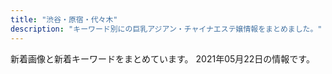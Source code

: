 ```yaml
---
title: "渋谷・原宿・代々木"
description: "キーワード別にの巨乳アジアン・チャイナエステ嬢情報をまとめました。"
---
```


新着画像と新着キーワードをまとめています。
2021年05月22日の情報です。

<DmmAffiliateIns />
<KeywordTable
  shops={
    [
    {
        "img_links": [
            "http://www.sarara-es.xyz/files/006.jpg",
            "http://www.sarara-es.xyz/images/shop/shop03.jpg",
            "http://www.sarara-es.xyz/images/s_staff.png",
            "http://www.sarara-es.xyz/images/top.png",
            "http://www.sarara-es.xyz/images/s_link.png",
            "http://www.sarara-es.xyz/images/face.png",
            "http://www.sarara-es.xyz/files/001.jpg",
            "http://www.sarara-es.xyz/images/end.png",
            "http://www.sarara-es.xyz/images/news.png",
            "http://www.sarara-es.xyz/images/bj2.jpg",
            "http://www.sarara-es.xyz/images/r1.jpg",
            "http://www.sarara-es.xyz/files/002.jpg",
            "http://www.sarara-es.xyz/images/shop/shop04.jpg",
            "http://www.sarara-es.xyz/files/005.jpg",
            "http://www.sarara-es.xyz/images/r5.jpg",
            "http://www.sarara-es.xyz/images/shop/shop02.jpg",
            "http://www.sarara-es.xyz/images/pick.png",
            "http://www.sarara-es.xyz/images/r4.jpg",
            "http://www.sarara-es.xyz/images/shop/shop01.jpg",
            "http://www.sarara-es.xyz/images/r2.jpg",
            "http://www.sarara-es.xyz/files/004.jpg",
            "http://www.sarara-es.xyz/files/003.jpg"
        ],
        "name": "Honey",
        "url": "http://www.sarara-es.xyz",
        "station": "JR\u6e0b\u8c37\u99c5\u30cf\u30c1\u516c\u53e3",
        "keywords": {
            "85": 3,
            "D": 3,
            "C": 3,
            "87": 1,
            "86": 2
        }
    },
    {
        "name": "\u30a2\u30a4\u30b7\u30f3",
        "station": "JR\u6e0b\u8c37\u99c5",
        "img_links": [
            "http://www.aixin.co.jp/images/price/hirou.jpg",
            "http://www.aixin.co.jp/images/staff/jyujyu/jyujyu.jpg",
            "http://www.aixin.co.jp/images/price/tokusen.jpg",
            "http://www.aixin.co.jp/images/top/top.jpg",
            "http://www.aixin.co.jp/images/staff/yui2/yui2.png",
            "http://www.aixin.co.jp/images/staff/yuzu/2.jpg",
            "http://www.aixin.co.jp/images/staff/mina/2.jpg",
            "http://www.aixin.co.jp/images/staff/mika2/1.png",
            "http://www.aixin.co.jp/images/costume/2.png",
            "http://www.aixin.co.jp/images/staff/ayaka/ayaka.jpg",
            "http://www.aixin.co.jp/images/staff/yuzu/yuzu.jpg",
            "http://www.aixin.co.jp/images/staff/mimi2/mimi2.png",
            "http://www.aixin.co.jp/images/price/aroma.jpg",
            "http://www.aixin.co.jp/images/top_pic/top2.jpg",
            "http://www.aixin.co.jp/images/staff/eri/eri.png",
            "http://www.aixin.co.jp/images/staff/miharu/miharu.png",
            "http://www.aixin.co.jp/images/staff/mika2/mika2.png",
            "http://www.aixin.co.jp/images/staff/akane/akane.png",
            "http://www.aixin.co.jp/images/price/long.jpg",
            "http://www.aixin.co.jp/images/costume/4.png",
            "http://www.aixin.co.jp/images/staff/rara/rara.png",
            "http://www.aixin.co.jp/images/staff/jyujyu/1.jpg",
            "http://www.aixin.co.jp/images/costume/3.png",
            "http://www.aixin.co.jp/images/staff/miki/miki.jpg",
            "http://www.aixin.co.jp/images/staff/ruri2/ruri2.png",
            "http://www.aixin.co.jp/images/staff/ayaka/1.jpg",
            "http://www.aixin.co.jp/images/staff/chiemi/chiemi.jpg",
            "http://www.aixin.co.jp/images/staff/haruka2/haruka2.png",
            "http://www.aixin.co.jp/images/staff/mirai/mirai.png",
            "http://www.aixin.co.jp/images/costume/1.png",
            "http://www.aixin.co.jp/images/staff/miya2/miya2.jpg",
            "http://www.aixin.co.jp/images/staff/ruru2/ruru2.jpg",
            "http://www.aixin.co.jp/images/staff/miki/2.jpg",
            "http://www.aixin.co.jp/images/staff/sara/1.jpg",
            "http://www.aixin.co.jp/images/staff/sara/sara.jpg",
            "http://www.aixin.co.jp/images/wanted/wanted.png",
            "http://www.aixin.co.jp/images/map/google.png",
            "http://www.aixin.co.jp/images/costume/6.png",
            "http://www.aixin.co.jp/images/staff/koko/koko.png",
            "http://www.aixin.co.jp/images/staff/aki/aki.png",
            "http://www.aixin.co.jp/images/staff/ran/ran.png",
            "http://www.aixin.co.jp/images/staff/chiemi/1.jpg",
            "http://www.aixin.co.jp/images/costume/7.png",
            "http://www.aixin.co.jp/images/staff/mika2/2.png",
            "http://www.aixin.co.jp/images/staff/ruru2/2.jpg"
        ],
        "url": "http://www.aixin.co.jp/",
        "keywords": {}
    },
    {
        "name": "\u6ce1\u6ce1\u30d5\u30a7\u30a2\u30ea\u30fc",
        "url": "http://awaawa-fairy.work/",
        "img_links": [
            "http://awaawa-fairy.work/img/st27.png",
            "http://awaawa-fairy.work/sp/img/p-29.png",
            "http://awaawa-fairy.work/sp/img/mv.jpg",
            "http://awaawa-fairy.work/img/st017.png",
            "http://awaawa-fairy.work/img/st17.png",
            "http://awaawa-fairy.work/img/bottom.png",
            "http://awaawa-fairy.work/sp/img/botton.jpg",
            "http://awaawa-fairy.work/img/sta15.png",
            "http://awaawa-fairy.work/sp/img/line.jpg",
            "http://awaawa-fairy.work/img/st18.png",
            "http://awaawa-fairy.work/sp/img/sta29.png",
            "http://awaawa-fairy.work/img/sta26.png",
            "http://awaawa-fairy.work/sp/img/p-26.png",
            "http://awaawa-fairy.work/sp/img/sta15.png",
            "http://awaawa-fairy.work/img/st29.png",
            "http://awaawa-fairy.work/img/sta18.png",
            "http://awaawa-fairy.work/img/sta28.png",
            "http://awaawa-fairy.work/img/st4.png",
            "http://awaawa-fairy.work/sp/img/sta17.png",
            "http://awaawa-fairy.work/sp/img/tit.jpg",
            "http://awaawa-fairy.work/sp/img/sys.jpg",
            "http://awaawa-fairy.work/sp/img/t-t.jpg",
            "http://awaawa-fairy.work/sp/img/time.jpg",
            "http://awaawa-fairy.work/img/st26.png",
            "http://awaawa-fairy.work/img/st15.png",
            "http://awaawa-fairy.work/img/sta27.png",
            "http://awaawa-fairy.work/sp/img/t-o.jpg",
            "http://awaawa-fairy.work/img/st28.png",
            "http://awaawa-fairy.work/sp/img/sta22.png",
            "http://awaawa-fairy.work/img/st22.png",
            "http://awaawa-fairy.work/img/nos.png",
            "http://awaawa-fairy.work/sp/img/t-s.jpg",
            "http://awaawa-fairy.work/sp/img/t-r.jpg",
            "http://awaawa-fairy.work/sp/img/sta18.png",
            "http://awaawa-fairy.work/sp/img/sta28.png",
            "http://awaawa-fairy.work/sp/img/tel.jpg",
            "http://awaawa-fairy.work/sp/img/add.jpg",
            "http://awaawa-fairy.work/img/st018.png",
            "http://awaawa-fairy.work/img/head.png",
            "http://awaawa-fairy.work/sp/img/info.jpg",
            "http://awaawa-fairy.work/sp/img/sta27.png",
            "http://awaawa-fairy.work/sp/img/sta26.png",
            "http://awaawa-fairy.work/img/sta17.png",
            "http://awaawa-fairy.work/sp/img/p-27.png",
            "http://awaawa-fairy.work/sp/img/pc.jpg",
            "http://awaawa-fairy.work/img/sta22.png",
            "http://awaawa-fairy.work/sp/img/p-15.png",
            "http://awaawa-fairy.work/img/mo.png",
            "http://awaawa-fairy.work/sp/img/pic.jpg",
            "http://awaawa-fairy.work/img/sta29.png",
            "http://awaawa-fairy.work/sp/img/t-a.jpg"
        ],
        "station": "JR\u6e0b\u8c37\u99c5\u897f\u53e3",
        "keywords": {
            "C": 17,
            "88": 5,
            "86": 3,
            "85": 4,
            "87": 5,
            "D": 4,
            "E": 2,
            "F": 1
        }
    },
    {
        "name": "\u68ee\u306e\u9999",
        "keywords": {
            "83": 4,
            "C": 19,
            "86": 12,
            "85": 4,
            "87": 8,
            "D": 24
        },
        "img_links": [
            "http://kokoronosato.tyo.cm/photos/sites/15/2019/07/2019072809465934.jpg",
            "http://kokoronosato.tyo.cm/link/8831.jpg",
            "http://kokoronosato.tyo.cm/images/themes/pink/s_pickup.png",
            "http://kokoronosato.tyo.cm/images/room1.jpg",
            "http://kokoronosato.tyo.cm/images/themes/pink/s_newface.png",
            "http://kokoronosato.tyo.cm/images/themes/pink/no1.png",
            "http://kokoronosato.tyo.cm/photos/sites/15/2020/08/2020082203150030.jpg",
            "http://kokoronosato.tyo.cm/photos/sites/15/2020/08/2020082205444313.jpg",
            "http://kokoronosato.tyo.cm/photos/sites/15/2019/07/2019072809445954.jpg",
            "http://kokoronosato.tyo.cm/link/88x31b.jpg",
            "http://menlog.net/link/menlog8831.jpg",
            "http://kokoronosato.tyo.cm/link/e0016.jpg",
            "http://kokoronosato.tyo.cm/link/massage-de_88_31.jpg",
            "http://kokoronosato.tyo.cm/images/room2.jpg",
            "http://kokoronosato.tyo.cm/photos/sites/15/2019/07/2019072809470568.jpg",
            "http://kokoronosato.tyo.cm/images/themes/pink/r3.jpg",
            "http://kokoronosato.tyo.cm/photos/sites/15/2020/08/2020082205444661.jpg",
            "http://kokoronosato.tyo.cm/images/themes/pink/no2.png",
            "http://kokoronosato.tyo.cm/images/themes/pink/mobile.jpg",
            "http://kokoronosato.tyo.cm/images/themes/pink/s_staff.png",
            "http://kokoronosato.tyo.cm/photos/sites/15/2019/07/2019072809450776.jpg",
            "http://kokoronosato.tyo.cm/images/room3.jpg",
            "http://kokoronosato.tyo.cm/images/themes/pink/s_ranking.png",
            "http://kokoronosato.tyo.cm/link/esthelove88-31.jpg",
            "http://kokoronosato.tyo.cm/images/room4.jpg",
            "http://kokoronosato.tyo.cm/images/themes/pink/s_link.png",
            "http://kokoronosato.tyo.cm/images/themes/pink/line.png",
            "http://kokoronosato.tyo.cm/photos/sites/15/2020/08/2020082205443766.jpg",
            "http://kokoronosato.tyo.cm/link/walker88.jpg",
            "http://kokoronosato.tyo.cm/images/themes/pink/s_news.png",
            "http://kokoronosato.tyo.cm/photos/sites/15/2020/08/2020082203135850.jpg"
        ],
        "url": "http://kokoronosato.tyo.cm/",
        "station": "JR\u6e0b\u8c37\u99c5\u6771\u53e3"
    },
    {
        "name": "\u30b9\u30ef\u30f3",
        "keywords": {},
        "url": "http://www.e-god.work/",
        "img_links": [
            "http://www.e-god.work/images/ais.jpg",
            "http://www.e-god.work/images/sys2.jpg",
            "http://www.e-god.work/images/interior_t.jpg",
            "http://www.e-god.work/images/int1.jpg",
            "http://www.e-god.work/img/koko2.jpg",
            "http://www.e-god.work/images/sys1.jpg",
            "http://www.e-god.work/images/info.jpg",
            "http://www.e-god.work/images/mobile.jpg",
            "http://www.e-god.work/img/eri1.jpg",
            "http://www.e-god.work/images/head.jpg",
            "http://www.e-god.work/images/int2.jpg",
            "http://www.e-god.work/img/zb.jpg",
            "http://www.e-god.work/images/4.jpg",
            "http://www.e-god.work/img/yuki1.jpg",
            "http://www.e-god.work/images/staff_t.jpg",
            "http://www.e-god.work/images/1.jpg",
            "http://www.e-god.work/img/koko1.jpg",
            "http://www.e-god.work/images/line.png",
            "http://www.e-god.work/images/tel.jpg",
            "http://www.e-god.work/images/news.jpg",
            "http://www.e-god.work/images/2.jpg"
        ],
        "station": "JR\u6e0b\u8c37\u99c5\u30cf\u30c1\u516c\u53e3"
    },
    {
        "name": "\u6953",
        "station": "JR\u4ee3\u3005\u6728\u99c5",
        "url": "http://www.kaede-es.club/",
        "keywords": {},
        "img_links": [
            "http://www.kaede-es.club/images/staff/2/momo.jpg",
            "http://www.kaede-es.club/images/index-tiba_02.jpg",
            "http://www.kaede-es.club/images/index-tiba_13.jpg",
            "http://www.kaede-es.club/images/staff/2/hana.jpg",
            "http://www.kaede-es.club/images/staff/miki.jpg",
            "http://www.kaede-es.club/css/2.jpeg",
            "http://www.kaede-es.club/images/nav/nav-staff.jpg",
            "http://www.kaede-es.club/images/index-tiba_09.jpg",
            "http://www.kaede-es.club/images/staff/mimi.jpg",
            "http://www.kaede-es.club/psd/off2-1.jpg",
            "http://www.kaede-es.club/images/staff/6.jpg",
            "http://www.kaede-es.club/images/shop/DSC_0086-300x199.jpg",
            "http://www.kaede-es.club/images/index-tiba_04.jpg",
            "http://www.kaede-es.club/psd/off32.jpg",
            "http://www.kaede-es.club/images/shop/DSC_0087-221x300.jpg",
            "http://www.kaede-es.club/images/shop/DSC_0998-199x300.jpg",
            "http://www.kaede-es.club/images/nav/nav-sys.jpg",
            "http://www.kaede-es.club/images/staff/neinei2.jpg",
            "http://www.kaede-es.club/images/t-off-ico.jpg",
            "http://www.kaede-es.club/images/staff/2/7.jpg",
            "http://www.kaede-es.club/images/nav/nav-job.jpg",
            "http://www.kaede-es.club/images/staff/4/yuyu2.jpg",
            "http://www.kaede-es.club/images/staff/4/sati.jpg",
            "http://www.kaede-es.club/images/index-tiba_10.jpg",
            "http://www.kaede-es.club/images/staff/2/riri.jpg"
        ]
    },
    {
        "station": "JR\u6e0b\u8c37\u99c5\u5bae\u76ca\u5742\u53e3",
        "img_links": [
            "http://angel.est.cm/photos/sites/23/2019/05/2019051010094757.jpg",
            "http://angel.est.cm/photos/sites/23/2019/05/2019051010094797.jpg",
            "http://angel.est.cm/photos/sites/23/2019/11/2019110102361631.jpg",
            "http://angel.est.cm/img/r2.jpg",
            "http://angel.est.cm/photos/sites/23/2019/05/2019051010094759.jpg",
            "http://angel.est.cm/photos/sites/23/2018/10/2018100318475591.jpg",
            "http://angel.est.cm/img/top.png",
            "http://angel.est.cm/img/r4.jpg",
            "http://angel.est.cm/img/r3.jpg",
            "http://angel.est.cm/img/footer.png",
            "http://angel.est.cm/img/r1.jpg",
            "http://angel.est.cm/photos/sites/23/2019/05/2019051010094748.jpg",
            "http://angel.est.cm/photos/sites/23/2016/08/staff2.jpg"
        ],
        "url": "http://angel.est.cm/",
        "name": "Angel",
        "keywords": {
            "87": 6,
            "D": 8,
            "E": 4,
            "88": 2,
            "86": 6,
            "C": 2
        }
    },
    {
        "img_links": [
            "http://www.ogon.work/staff/ai3.jpg",
            "http://www.ogon.work/staff/hana1.jpg",
            "http://www.ogon.work/img/bana03.jpg",
            "http://www.ogon.work/staff/ayumi2.jpg",
            "http://www.ogon.work/staff/yuki2.jpg",
            "http://www.ogon.work/staff/aya3.jpg",
            "http://www.ogon.work/staff/momo1.jpg",
            "http://www.ogon.work/staff/yuki1.jpg",
            "http://www.ogon.work/img/icon/new.jpg",
            "http://www.ogon.work/staff/ayumi3.jpg",
            "http://www.ogon.work/staff/aya2.jpg",
            "http://www.ogon.work/staff/ayumi1.jpg",
            "http://www.ogon.work/img/bana02.jpg",
            "http://www.ogon.work/staff/aya1.jpg",
            "http://www.ogon.work/img/interior.jpg",
            "http://www.ogon.work/img/s/s_qa.png",
            "http://www.ogon.work/img/contentsbottom.png",
            "http://www.ogon.work/staff/ai2.jpg",
            "http://www.ogon.work/staff/ai1.jpg"
        ],
        "name": "\u9ec4\u91d1\u6d77\u5cb8",
        "station": "JR\u6e0b\u8c37\u99c5\u30cf\u30c1\u516c\u53e3",
        "keywords": {
            "E": 7,
            "C": 60,
            "86": 14,
            "84": 58,
            "D": 16,
            "87": 13
        },
        "url": "http://www.ogon.work/"
    }
]
}
/>
<DmmAffiliateScript />
